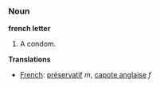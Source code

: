 ===Noun===

'''french letter'''

# A condom.

'''Translations'''
*[[French]]: [[préservatif]] ''m'', [[capote anglaise]] ''f''